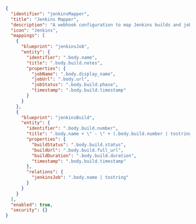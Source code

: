 ```json showLineNumbers
{
  "identifier": "jenkinsMapper",
  "title": "Jenkins Mapper",
  "description": "A webhook configuration to map Jenkins builds and jobs to Port",
  "icon": "Jenkins",
  "mappings": [
    {
      "blueprint": "jenkinsJob",
      "entity": {
        "identifier": ".body.name",
        "title": ".body.build.notes",
        "properties": {
          "jobName": ".body.display_name",
          "jobUrl": ".body.url",
          "jobStatus": ".body.build.phase",
          "timestamp": ".body.build.timestamp"
        }
      }
    },
    {
      "blueprint": "jenkinsBuild",
      "entity": {
        "identifier": ".body.build.number",
        "title": ".body.name + \" - \" + (.body.build.number | tostring)",
        "properties": {
          "buildStatus": ".body.build.status",
          "buildUrl": ".body.build.full_url",
          "buildDuration": ".body.build.duration",
          "timestamp": ".body.build.timestamp"
        },
        "relations": {
          "jenkinsJob": ".body.name | tostring"
        }
      }
    }
  ],
  "enabled": true,
  "security": {}
}
```
